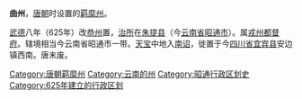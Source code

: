 {{unreferenced|time=2010-6-16}}
'''曲州'''，[[唐朝|唐朝]]时设置的[[羁縻州|羁縻州]]。

[[武德|武德]]八年（625年）改[[恭州|恭州]]置，[[治所|治所]]在[[朱提县|朱提县]]（今[[云南省|云南省]][[昭通市|昭通市]]）。属[[戎州都督府|戎州都督府]]。辖境相当今云南省昭通市一带。[[天宝_(唐朝)|天宝]]中地入[[南诏|南诏]]，徙置于今[[四川省|四川省]][[宜宾县|宜宾县]]安边镇西南。唐末废。

{{唐朝行政区划小作品}}
[[Category:唐朝羁縻州|Category:唐朝羁縻州]]
[[Category:云南的州|Category:云南的州]]
[[Category:昭通行政区划史|Category:昭通行政区划史]]
[[Category:625年建立的行政区划|Category:625年建立的行政区划]]